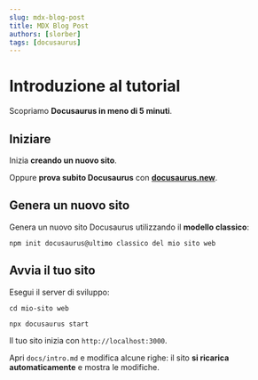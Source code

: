```yaml
---
slug: mdx-blog-post
title: MDX Blog Post
authors: [slorber]
tags: [docusaurus]
---
```


# Introduzione al tutorial

Scopriamo **Docusaurus in meno di 5 minuti**.

## Iniziare

Inizia **creando un nuovo sito**.

Oppure **prova subito Docusaurus** con **[docusaurus.new](https://docusaurus.new)**.

## Genera un nuovo sito

Genera un nuovo sito Docusaurus utilizzando il **modello classico**:

```conchiglia
npm init docusaurus@ultimo classico del mio sito web
```

## Avvia il tuo sito

Esegui il server di sviluppo:

```conchiglia
cd mio-sito web

npx docusaurus start
```

Il tuo sito inizia con `http://localhost:3000`.

Apri `docs/intro.md` e modifica alcune righe: il sito **si ricarica automaticamente** e mostra le modifiche.
